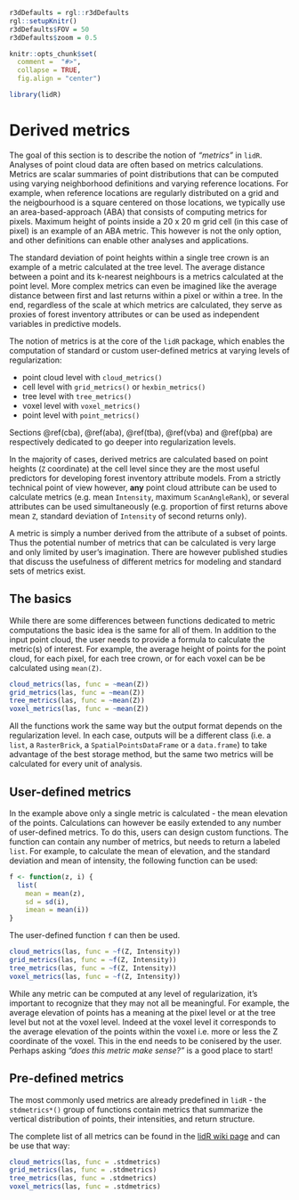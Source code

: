 ```r
r3dDefaults = rgl::r3dDefaults
rgl::setupKnitr()
r3dDefaults$FOV = 50
r3dDefaults$zoom = 0.5

knitr::opts_chunk$set(
  comment =  "#>", 
  collapse = TRUE,
  fig.align = "center")

library(lidR)
```


# Derived metrics {#metrics}

The goal of this section is to describe the notion of _"metrics"_ in `lidR`. Analyses of point cloud data are often based on metrics calculations. Metrics are scalar summaries of point distributions that can be computed using varying neighborhood definitions and varying reference locations. For example, when reference locations are regularly distributed on a grid and the neigbourhood is a square centered on those locations, we typically use an area-based-approach (ABA) that consists of computing metrics for pixels. Maximum height of points inside a 20 x 20 m grid cell (in this case of pixel) is an example of an ABA metric. This however is not the only option, and other definitions can enable other analyses and applications.

The standard deviation of point heights within a single tree crown is an example of a metric calculated at the tree level. The average distance between a point and its k-nearest neighbours is a metrics calculated at the point level. More complex metrics can even be imagined like the average distance between first and last returns within a pixel or within a tree. In the end, regardless of the scale at which metrics are calculated, they serve as proxies of forest inventory attributes or can be used as independent variables in predictive models.

The notion of metrics is at the core of the `lidR` package, which enables the computation of standard or custom user-defined metrics at varying levels of regularization:

- point cloud level with `cloud_metrics()`
- cell level with `grid_metrics()` or `hexbin_metrics()`
- tree level with `tree_metrics()`
- voxel level with `voxel_metrics()`
- point level with `point_metrics()`

Sections \@ref(cba), \@ref(aba), \@ref(tba), \@ref(vba) and \@ref(pba) are respectively dedicated to go deeper into regularization levels.
 
In the majority of cases, derived metrics are calculated based on point heights (`Z` coordinate) at the cell level since they are the most useful predictors for developing forest inventory attribute models. From a strictly technical point of view however, **any** point cloud attribute can be used to calculate metrics (e.g. mean `Intensity`, maximum `ScanAngleRank`), or several attributes can be used simultaneously (e.g. proportion of first returns above mean `Z`, standard deviation of `Intensity` of second returns only).

A metric is simply a number derived from the attribute of a subset of points. Thus the potential number of metrics that can be calculated is very large and only limited by user's imagination. There are however published studies that discuss the usefulness of different metrics for modeling and standard sets of metrics exist.

## The basics

While there are some differences between functions dedicated to metric computations the basic idea is the same for all of them. In addition to the input point cloud, the user needs to provide a formula to calculate the metric(s) of interest. For example, the average height of points for the point cloud, for each pixel, for each tree crown, or for each voxel can be be calculated using `mean(Z)`.

```r
cloud_metrics(las, func = ~mean(Z))
grid_metrics(las, func = ~mean(Z))
tree_metrics(las, func = ~mean(Z))
voxel_metrics(las, func = ~mean(Z))
```

All the functions work the same way but the output format depends on the regularization level. In each case, outputs will be a different class (i.e. a `list`, a `RasterBrick`, a `SpatialPointsDataFrame` or a `data.frame`) to take advantage of the best storage method, but the same two metrics will be calculated for every unit of analysis. 

## User-defined metrics

In the example above only a single metric is calculated - the mean elevation of the points. Calculations can however be easily extended to any number of user-defined metrics. To do this, users can design custom functions. The function can contain any number of metrics, but needs to return a labeled `list`. For example, to calculate the mean of elevation, and the standard deviation and mean of intensity, the following function can be used:

```r
f <- function(z, i) {
  list(
    mean = mean(z), 
    sd = sd(i),
    imean = mean(i))
}
```

The user-defined function `f` can then be used.

```r
cloud_metrics(las, func = ~f(Z, Intensity))
grid_metrics(las, func = ~f(Z, Intensity))
tree_metrics(las, func = ~f(Z, Intensity))
voxel_metrics(las, func = ~f(Z, Intensity))
```

While any metric can be computed at any level of regularization, it's important to recognize that they may not all be meaningful. For example, the average elevation of points has a meaning at the pixel level or at the tree level but not at the voxel level. Indeed at the voxel level it corresponds to the average elevation of the points within the voxel i.e. more or less the Z coordinate of the voxel. This in the end needs to be conisered by the user. Perhaps asking _"does this metric make sense?"_ is a good place to start!

## Pre-defined metrics

The most commonly used metrics are already predefined in `lidR` - the `stdmetrics*()` group of functions contain metrics that summarize the vertical distribution of points, their intensities, and return structure. 

The complete list of all metrics can be found in the [lidR wiki page](https://github.com/Jean-Romain/lidR/wiki/stdmetrics) and can be use that way:

```r
cloud_metrics(las, func = .stdmetrics)
grid_metrics(las, func = .stdmetrics)
tree_metrics(las, func = .stdmetrics)
voxel_metrics(las, func = .stdmetrics)
```

